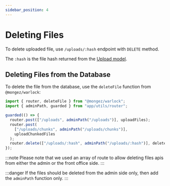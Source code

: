 ```yaml
---
sidebar_position: 4
---
```


# Deleting Files

To delete uploaded file, use `/uploads/:hash` endpoint with `DELETE` method.

The `:hash` is the file hash returned from the [Upload model](./upload-model).

## Deleting Files from the Database

To delete the file from the database, use the `deleteFile` function from `@mongez/warlock`:

```ts {10} title="src/app/uploads/routes.ts"
import { router, deleteFile } from "@mongez/warlock";
import { adminPath, guarded } from "app/utils/router";

guarded(() => {
  router.post(["/uploads", adminPath("/uploads")], uploadFiles);
  router.post(
    ["/uploads/chunks", adminPath("/uploads/chunks")],
    uploadChunkedFiles
  );
  router.delete(["/uploads/:hash", adminPath("/uploads/:hash")], deleteFile);
});
```

:::note
Please note that we used an array of route to allow deleting files apis from either the admin or the front office side.
:::

:::danger
If the files should be deleted from the admin side only, then add the `adminPath` function only.
:::
